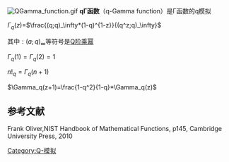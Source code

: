 [[File:QGamma_function.gif|thumb]]
'''qΓ函数'''（q-Gamma function）是Γ函数的q模拟


<math>\Gamma_q(z)=</math><math>\frac{(q;q)_\infty*(1-q)^{1-z}}{(q^z;q)_\infty} </math>


其中<math>:(a;q)_\infty </math>等符号是[[Q阶乘幂|Q阶乘幂]]

<math>\Gamma_q(1)=\Gamma_q(2)=1</math>

<math>n!_q=\Gamma_q(n+1)</math>

<math>\Gamma_q(z+1)=\frac{1-q^2}{1-q}*\Gamma_q(z)</math>

==参考文献==
<references/>
Frank Oliver,NIST Handbook of Mathematical Functions, p145, Cambridge University Press, 2010

[[Category:Q-模拟|Category:Q-模拟]]
{{q超几何函数}}